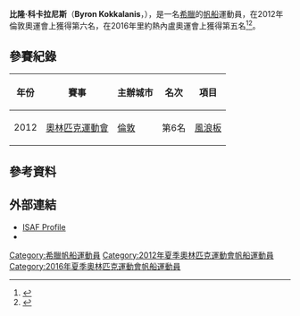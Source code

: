 {{MedalTableTop}}
{{MedalSport | 男子[[帆船|帆船]] }}
{{MedalCountry | {{GRE}} }}
{{MedalCompetition|[[世界風浪板錦標賽|世界錦標賽]]}}
{{MedalBronze | [[2013年世界風浪板錦標賽|2013年 布齊奧斯]] | 風浪板 }}
{{MedalBottom}}
'''比隆·科卡拉尼斯'''（'''Byron Kokkalanis'''，{{bd|1985年|8月19日|catIdx=Santos, Ricardo}}），是一名[[希臘|希臘]]的[[帆船|帆船]]運動員，在2012年倫敦奧運會上獲得第六名，在2016年里約熱內盧奧運會上獲得第五名<ref>{{Cite web |url=http://www.sail-world.com/UK/RS:X-World-Windsurfing-Championships-titles-to-Bontemps-and-Korzits/95369 |title=存档副本 |accessdate=2014-12-25 |archive-date=2016-08-16 |archive-url=https://web.archive.org/web/20160816103016/http://www.sail-world.com/UK/RS:X-World-Windsurfing-Championships-titles-to-Bontemps-and-Korzits/95369 |dead-url=no }}</ref><ref>{{Cite web |url=http://europeanwindsurfingchampionships2013.rsxclass.com/index.php/results/european-championships |title=存档副本 |access-date=2014-12-25 |archive-url=https://web.archive.org/web/20131207161757/http://europeanwindsurfingchampionships2013.rsxclass.com/index.php/results/european-championships |archive-date=2013-12-07 |dead-url=yes }}</ref>。
== 參賽紀錄 ==
{| class="wikitable" width=50% style="font-size:90%; text-align:center;"
|-
!年份 !! 賽事 !! 主辦城市 !! 名次 !! 項目
|-
| rowspan=1|2012
| rowspan=1 align=left|[[2012年奧林匹克運動會|奧林匹克運動會]]
| rowspan=1 align=left|{{flagicon|GBR}} [[倫敦|倫敦]] 
| 第6名
| [[2012年夏季奧林匹克運動會帆船男子風浪板比賽|風浪板]]
|}

== 參考資料 ==
{{reflist}}

== 外部連結 ==
* [http://www.sailing.org/biog.php?memberid=37626 ISAF Profile] {{Wayback|url=http://www.sailing.org/biog.php?memberid=37626 |date=20141222152509 }}
* {{official website|http://www.byronkokkalanis.com}}

{{DEFAULTSORT:Kokkalanis, Byron}}
[[Category:希臘帆船運動員|Category:希臘帆船運動員]]
[[Category:2012年夏季奧林匹克運動會帆船運動員|Category:2012年夏季奧林匹克運動會帆船運動員]]
[[Category:2016年夏季奧林匹克運動會帆船運動員|Category:2016年夏季奧林匹克運動會帆船運動員]]